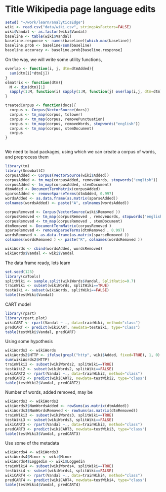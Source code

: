 Title Wikipedia page language edits
========================================================
```r
setwd( "~/work/learn/analyticsEdge")
wiki <- read.csv("data/wiki.csv", stringsAsFactors=FALSE)
wiki$Vandal <- as.factor(wiki$Vandal)
baseline <- table(wiki$Vandal)
baseline.response <- names(baseline)[which.max(baseline)]
baseline.prob <- baseline/sum(baseline)
baseline.accuracy <- baseline.prob[baseline.response]
```
On the way, we will write some utility functions,
```r
overlap <- function(i, j, dtm=dtmAdded){
  sum(dtm[i]*dtm[j])
}
olmatrix <- function(dtm){
  M <- dim(dtm)[1]
  sapply(1:M, function(i) sapply(1:M, function(j) overlap(i,j, dtm=dtm)))
}

treatedCorpus <- function(docs){
  corpus <- Corpus(VectorSource(docs))
  corpus <- tm_map(corpus, tolower)
  corpus <- tm_map(corpus, removePunctuation)
  corpus <- tm_map(corpus, removeWords, stopwords("english"))
  corpus <- tm_map(corpus, stemDocument)
  corpus
}
  
```
We need to load packages, using which we can create a corpus of words, and preprocess them
```r
library(tm)
library(SnowballC)
corpusAdded <- Corpus(VectorSource(wiki$Added))
corpusAdded <- tm_map(corpusAdded, removeWords, stopwords("english"))
corpusAdded <- tm_map(corpusAdded, stemDocument)
dtmAdded <- DocumentTermMatrix(corpusAdded)
sparseAdded <- removeSparseTerms(dtmAdded, 0.997)
wordsAdded <- as.data.frame(as.matrix(sparseAdded))
colnames(wordsAdded) <- paste("A", colnames(wordsAdded))

corpusRemoved <- Corpus(VectorSource(wiki$Removed ))
corpusRemoved <- tm_map(corpusRemoved , removeWords, stopwords("english"))
corpusRemoved <- tm_map(corpusRemoved , stemDocument)
dtmRemoved <- DocumentTermMatrix(corpusRemoved )
sparseRemoved <- removeSparseTerms(dtmRemoved , 0.997)
wordsRemoved <- as.data.frame(as.matrix(sparseRemoved ))
colnames(wordsRemoved ) <- paste("R", colnames(wordsRemoved ))

wikiWords <- cbind(wordsAdded, wordsRemoved)
wikiWords$Vandal <- wiki$Vandal
```
The data frame ready, lets learn
```r
set.seed(123)
library(caTools)
splitWiki <- sample.split(wikiWords$Vandal, SplitRatio=0.7)
trainWiki <- subset(wikiWords, splitWiki==TRUE)
testWiki <- subset(wikiWords, splitWiki==FALSE)
table(testWiki$Vandal)
```
CART model
```r
library(rpart)
library(rpart.plot)
wikiCART <- rpart(Vandal ~ ., data=trainWiki, method="class")
predCART <- predict(wikiCART, newdata=testWiki, type="class")
table(testWiki$Vandal, predCART)
```
Using some hypothesis
```r
wikiWords2 <- wikiWords
wikiWords2$HTTP <- ifelse(grepl("http", wiki$Added, fixed=TRUE), 1, 0)
sum(wikiWords2$HTTP)
trainWiki2 <- subset(wikiWords2, splitWiki==TRUE)
testWiki2 <- subset(wikiWords2, splitWiki==FALSE)
wikiCART2 <- rpart(Vandal ~., data=trainWiki2, method="class")
predCART2 <- predict(wikiCART2, newdata=testWiki2, type="class")
table(testWiki2$Vandal, predCART2)
```
Number of words, added removed, may be
```r
wikiWords3 <- wikiWords2
wikiWords3$NumWordsAdded <- rowSums(as.matrix(dtmAdded))
wikiWords3$NumWordsRemoved <- rowSums(as.matrix(dtmRemoved))
trainWiki3 <- subset(wikiWords3, splitWiki==TRUE)
testWiki3 <- subset(wikiWords3, splitWiki==FALSE)
wikiCART3 <- rpart(Vandal ~., data=trainWiki3, method="class")
predCART3 <- predict(wikiCART3, newdata=testWiki3, type="class")
table(testWiki3$Vandal, predCART3)
```
Use some of the metadata
```r
wikiWords4 <- wikiWords3
wikiWords4$Minor <- wiki$Minor
wikiWords4$Loggedin <- wiki$Loggedin
trainWiki4 <- subset(wikiWords4, splitWiki==TRUE)
testWiki4 <- subset(wikiWords4, splitWiki==FALSE)
wikiCART4 <- rpart(Vandal ~., data=trainWiki4, method="class")
predCART4 <- predict(wikiCART4, newdata=testWiki4, type="class")
table(testWiki4$Vandal, predCART4)
```
